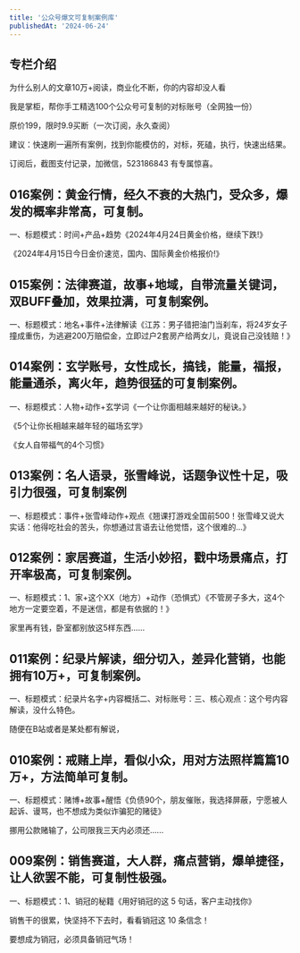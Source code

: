 ```yaml
---
title: '公众号爆文可复制案例库'
publishedAt: '2024-06-24'
---
```


## 专栏介绍

为什么别人的文章10万+阅读，商业化不断，你的内容却没人看  
  
我是掌柜，帮你手工精选100个公众号可复制的对标账号（全网独一份）  
  
原价199，限时9.9买断（一次订阅，永久查阅）  
  
建议：快速刷一遍所有案例，找到你能模仿的，对标，死磕，执行，快速出结果。  
  
订阅后，截图支付记录，加微信，523186843 有专属惊喜。

## 016案例：黄金行情，经久不衰的大热门，受众多，爆发的概率非常高，可复制。
一、标题模式：时间+产品+趋势《2024年4月24日黄金价格，继续下跌!》

《2024年4月15日今日金价速览，国内、国际黄金价格报价!》

## 015案例：法律赛道，故事+地域，自带流量关键词，双BUFF叠加，效果拉满，可复制案例。
一、标题模式：地名+事件+法律解读《江苏：男子错把油门当刹车，将24岁女子撞成重伤，为逃避200万赔偿金，立即过户2套房产给两女儿，竟说自己没钱赔！》

## 014案例：玄学账号，女性成长，搞钱，能量，福报，能量通杀，离火年，趋势很猛的可复制案例。
一、标题模式：人物+动作+玄学词《一个让你面相越来越好的秘诀。》

《5个让你长相越来越年轻的磁场玄学》

《女人自带福气的4个习惯》

## 013案例：名人语录，张雪峰说，话题争议性十足，吸引力很强，可复制案例
一、标题模式：事件+张雪峰动作+观点《翘课打游戏全国前500！张雪峰又说大实话：他得吃社会的苦头，你想通过言语去让他觉悟，这个很难的...》

## 012案例：家居赛道，生活小妙招，戳中场景痛点，打开率极高，可复制案例。
一、标题模式：1、家+这个XX（地方）+动作（恐惧式）《不管房子多大，这4个地方一定要空着，不是迷信，都是有依据的！》

家里再有钱，卧室都别放这5样东西......

## 011案例：纪录片解读，细分切入，差异化营销，也能拥有10万+，可复制案例。
一、标题模式：纪录片名字+内容概括二、对标账号：三、核心观点：这个号内容解读，没什么特色。

随便在B站或者是某处都有解说，

## 010案例：戒赌上岸，看似小众，用对方法照样篇篇10万+，方法简单可复制。
一、标题模式：赌博+故事+醒悟《负债90个，朋友催账，我选择屏蔽，宁愿被人起诉、谩骂，也不想成为类似诈骗犯的赌徒》

挪用公款赌输了，公司限我三天内必须还......

## 009案例：销售赛道，大人群，痛点营销，爆单捷径，让人欲罢不能，可复制性极强。
一、标题模式：1、销冠的秘籍《用好销冠的这 5 句话，客户主动找你》

销售干的很累，快坚持不下去时，看看销冠这 10 条信念！

要想成为销冠，必须具备销冠气场！

